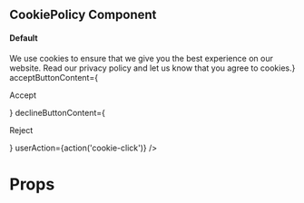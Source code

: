 
<Meta title="Core|Molecules/CookiePolicy" />

## CookiePolicy Component

#### Default

<Preview>
  <Story name="default">
    <CookiePolicy
      title={'Cookie Policy'}
      text={<Text.Body>We use cookies to ensure that we give you the best experience on our website. <Text.Link href="#" target="_blank">Read our privacy policy</Text.Link> and let us know that you agree to cookies.</Text.Body>}
      acceptButtonContent={<p>Accept</p>}
      declineButtonContent={<p>Reject</p>}
      userAction={action('cookie-click')}
    />
  </Story>
</Preview>

# Props

<Props of={CookiePolicy} />
